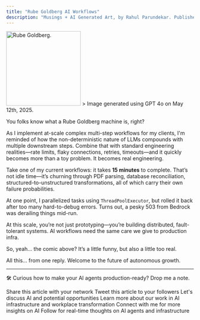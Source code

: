 ```yaml
---
title: "Rube Goldberg AI Workflows"
description: "Musings + AI Generated Art, by Rahul Parundekar. Published on 12th May, 2025."
---
```

<img height="200" src="/images/ChatGPT Image May 12, 2025, 10_40_28 AM.png" title="Rube Goldberg."/>
> Image generated using GPT 4o on May 12th, 2025.

You folks know what a Rube Goldberg machine is, right?

As I implement at-scale complex multi-step workflows for my clients, I'm reminded of how the non-deterministic nature of LLMs compounds with multiple downstream steps. Combine that with standard engineering realities—rate limits, flaky connections, retries, timeouts—and it quickly becomes more than a toy problem. It becomes real engineering.

Take one of my current workflows: it takes **15 minutes** to complete. That’s not idle time—it’s churning through PDF parsing, database reconciliation, structured-to-unstructured transformations, all of which carry their own failure probabilities. 

At one point, I parallelized tasks using `ThreadPoolExecutor`, but rolled it back after too many hard-to-debug errors. Turns out, a pesky 503 from Bedrock was derailing things mid-run.

At this scale, you’re not just prototyping—you’re building distributed, fault-tolerant systems. AI workflows need the same care we give to production infra. 

So, yeah… the comic above? It’s a little funny, but also a little too real.

All this… from one reply. Welcome to the future of autonomous growth.

---

🛠️ Curious how to make your AI agents production-ready? Drop me a note.

<CardGroup cols={2}>
  <Card title="Share on LinkedIn" href="https://www.linkedin.com/sharing/share-offsite/?url=https://blog.elevate.do/musings/rube-goldberg" icon="linkedin">
    Share this article with your network
  </Card>
  <Card title="Share on X" href="https://twitter.com/intent/tweet?url=https://blog.elevate.do/musings/rube-goldberg&text=Building production AI workflows: when LLM non-determinism meets real engineering challenges" icon="twitter">
    Tweet this article to your followers
  </Card>
  <Card title="Schedule a Chat" href="https://calendly.com/rahul-parundekar/30min" icon="calendar">
    Let's discuss AI and potential opportunities
  </Card>
  <Card title="About Elevate.do" href="https://elevate.do" icon="building">
    Learn more about our work in AI infrastructure and workplace transformation
  </Card>
</CardGroup>

<CardGroup cols={2}>
  <Card title="Follow on LinkedIn" href="https://linkedin.com/in/rahulparundekar" icon="linkedin">
    Connect with me for more insights on AI
  </Card>
  <Card title="Follow on X" href="https://x.com/rahulparundekar" icon="twitter">
    Follow for real-time thoughts on AI agents and infrastructure
  </Card>
</CardGroup>